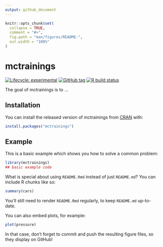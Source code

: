 ```yaml
---
output: github_document
---
```


<!-- README.md is generated from README.Rmd. Please edit that file -->

```r
knitr::opts_chunk$set(
  collapse = TRUE,
  comment = "#>",
  fig.path = "man/figures/README-",
  out.width = "100%"
)
```

# mctrainings

<!-- badges: start -->
[![Lifecycle: experimental](https://img.shields.io/badge/lifecycle-experimental-orange.svg)](https://www.tidyverse.org/lifecycle/#experimental)
[![GitHub tag](https://img.shields.io/github/tag/mcanouil/mctrainings.svg?label=latest tag&include_prereleases)](https://github.com/mcanouil/mctrainings)
[![R build status](https://github.com/mcanouil/mctrainings/workflows/R-CMD-check/badge.svg)](https://github.com/mcanouil/mctrainings/actions)
<!-- badges: end -->

The goal of mctrainings is to ...

## Installation

You can install the released version of mctrainings from [CRAN](https://CRAN.R-project.org) with:

``` r
install.packages("mctrainings")
```

## Example

This is a basic example which shows you how to solve a common problem:

```r
library(mctrainings)
## basic example code
```

What is special about using `README.Rmd` instead of just `README.md`? You can include R chunks like so:

```r
summary(cars)
```

You'll still need to render `README.Rmd` regularly, to keep `README.md` up-to-date.

You can also embed plots, for example:

```r
plot(pressure)
```

In that case, don't forget to commit and push the resulting figure files, so they display on GitHub!
